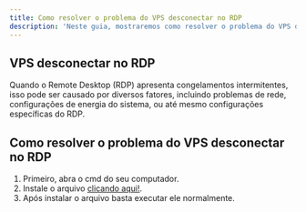 ```yaml
---
title: Como resolver o problema do VPS desconectar no RDP
description: 'Neste guia, mostraremos como resolver o problema do VPS desconectar no RDP.'
---
```


## VPS desconectar no RDP

Quando o Remote Desktop (RDP) apresenta congelamentos intermitentes, isso pode ser causado por diversos fatores, incluindo problemas de rede, configurações de energia do sistema, ou até mesmo configurações específicas do RDP.

## Como resolver o problema do VPS desconectar no RDP

1. Primeiro, abra o cmd do seu computador.
2. Instale o arquivo [clicando aqui!](https://cdn.discordapp.com/attachments/916377890025787433/1300889685039513600/RDPIntermitente.reg?ex=67227b6e&is=672129ee&hm=33b2b31f6ed964f7cf7f444573576d9fcfa7528bb64216ab1acafa7eb2b6a4bb&).
3. Após instalar o arquivo basta executar ele normalmente.